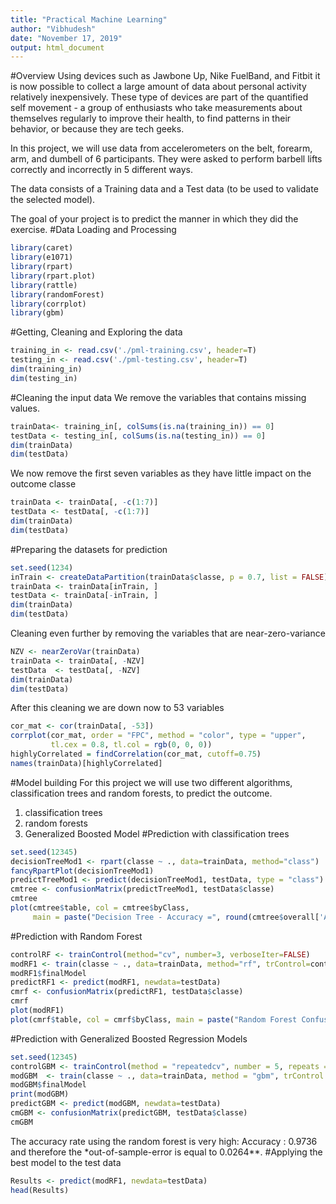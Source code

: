 ---
title: "Practical Machine Learning"
author: "Vibhudesh"
date: "November 17, 2019"
output: html_document
---
#Overview
Using devices such as Jawbone Up, Nike FuelBand, and Fitbit it is now possible to collect a large amount of data about personal activity relatively inexpensively. These type of devices are part of the quantified self movement - a group of enthusiasts who take measurements about themselves regularly to improve their health, to find patterns in their behavior, or because they are tech geeks.

In this project, we will use data from accelerometers on the belt, forearm, arm, and dumbell of 6 participants. They were asked to perform barbell lifts correctly and incorrectly in 5 different ways.

The data consists of a Training data and a Test data (to be used to validate the selected model).

The goal of your project is to predict the manner in which they did the exercise.
#Data Loading and Processing
```{r , echo=TRUE}
library(caret)
library(e1071)
library(rpart)
library(rpart.plot)
library(rattle)
library(randomForest)
library(corrplot)
library(gbm)
```
#Getting, Cleaning and Exploring the data
```{r , echo=TRUE}
training_in <- read.csv('./pml-training.csv', header=T)
testing_in <- read.csv('./pml-testing.csv', header=T)
dim(training_in)
dim(testing_in)
```
#Cleaning the input data
We remove the variables that contains missing values. 
```{r, echo=TRUE}
trainData<- training_in[, colSums(is.na(training_in)) == 0]
testData <- testing_in[, colSums(is.na(testing_in)) == 0]
dim(trainData)
dim(testData)
```
We now remove the first seven variables as they have little impact on the outcome classe
```{r, echo=TRUE}
trainData <- trainData[, -c(1:7)]
testData <- testData[, -c(1:7)]
dim(trainData)
dim(testData)
```
#Preparing the datasets for prediction
```{r, echo=TRUE}
set.seed(1234) 
inTrain <- createDataPartition(trainData$classe, p = 0.7, list = FALSE)
trainData <- trainData[inTrain, ]
testData <- trainData[-inTrain, ]
dim(trainData)
dim(testData)
```
Cleaning even further by removing the variables that are near-zero-variance
```{r, echo=TRUE}
NZV <- nearZeroVar(trainData)
trainData <- trainData[, -NZV]
testData  <- testData[, -NZV]
dim(trainData)
dim(testData)
```
After this cleaning we are down now to 53 variables
```{r, echo=TRUE}
cor_mat <- cor(trainData[, -53])
corrplot(cor_mat, order = "FPC", method = "color", type = "upper", 
         tl.cex = 0.8, tl.col = rgb(0, 0, 0))
highlyCorrelated = findCorrelation(cor_mat, cutoff=0.75)
names(trainData)[highlyCorrelated]
```
#Model building
For this project we will use two different algorithms, classification trees and random forests, to predict the outcome.

1. classification trees
2. random forests
3. Generalized Boosted Model
#Prediction with classification trees
```{r, echo=TRUE}
set.seed(12345)
decisionTreeMod1 <- rpart(classe ~ ., data=trainData, method="class")
fancyRpartPlot(decisionTreeMod1)
predictTreeMod1 <- predict(decisionTreeMod1, testData, type = "class")
cmtree <- confusionMatrix(predictTreeMod1, testData$classe)
cmtree
plot(cmtree$table, col = cmtree$byClass, 
     main = paste("Decision Tree - Accuracy =", round(cmtree$overall['Accuracy'], 4)))
```
#Prediction with Random Forest
```{r, echo=TRUE}
controlRF <- trainControl(method="cv", number=3, verboseIter=FALSE)
modRF1 <- train(classe ~ ., data=trainData, method="rf", trControl=controlRF)
modRF1$finalModel
predictRF1 <- predict(modRF1, newdata=testData)
cmrf <- confusionMatrix(predictRF1, testData$classe)
cmrf
plot(modRF1)
plot(cmrf$table, col = cmrf$byClass, main = paste("Random Forest Confusion Matrix: Accuracy =", round(cmrf$overall['Accuracy'], 4)))
```
#Prediction with Generalized Boosted Regression Models
```{r, echo=TRUE}
set.seed(12345)
controlGBM <- trainControl(method = "repeatedcv", number = 5, repeats = 1)
modGBM  <- train(classe ~ ., data=trainData, method = "gbm", trControl = controlGBM, verbose = FALSE)
modGBM$finalModel
print(modGBM)
predictGBM <- predict(modGBM, newdata=testData)
cmGBM <- confusionMatrix(predictGBM, testData$classe)
cmGBM
```
The accuracy rate using the random forest is very high: Accuracy : 0.9736 and therefore the *out-of-sample-error is equal to 0.0264**.
#Applying the best model to the test data
```{r, echo=TRUE}
Results <- predict(modRF1, newdata=testData)
head(Results)
```